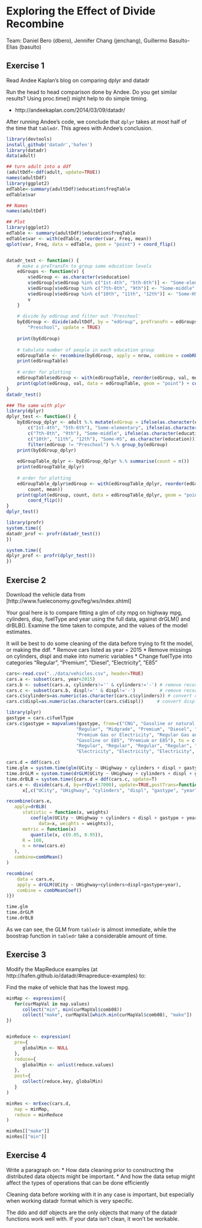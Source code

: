 Exploring the Effect of Divide Recombine
========================================================
Team: Daniel Bero (dbero), Jennifer Chang (jenchang), Guillermo Basulto-Elias (basulto) 

Exercise 1
--------
Read Andee Kaplan's blog on comparing dplyr and datadr

Run the head to head comparison done by Andee. Do you get similar results?  Using proc.time() might help to do simple timing.

* http://andeekaplan.com/2014/03/09/datadr/

After running Andee's code, we conclude that ``dplyr`` takes at most half of the time that ``tabledr``. This agrees with Andee's conclusion.
```r
library(devtools)
install_github('datadr','hafen')
library(datadr)
data(adult)

## turn adult into a ddf
(adultDdf<-ddf(adult, update=TRUE))
names(adultDdf)
library(ggplot2)
edTable<-summary(adultDdf)$education$freqTable
edTable$var

## Names
names(adultDdf)

## Plot
library(ggplot2)
edTable <- summary(adultDdf)$education$freqTable
edTable$var <- with(edTable, reorder(var, Freq, mean))
qplot(var, Freq, data = edTable, geom = "point") + coord_flip()


datadr_test <- function() {
    # make a preTransFn to group some education levels
    edGroups <- function(v) {
        v$edGroup <- as.character(v$education)
        v$edGroup[v$edGroup %in% c("1st-4th", "5th-6th")] <- "Some-elementary"
        v$edGroup[v$edGroup %in% c("7th-8th", "9th")] <- "Some-middle"
        v$edGroup[v$edGroup %in% c("10th", "11th", "12th")] <- "Some-HS"
        v
    }
    
    # divide by edGroup and filter out 'Preschool'
    byEdGroup <- divide(adultDdf, by = "edGroup", preTransFn = edGroups, filterFn = function(x) x$edGroup[1] != 
        "Preschool", update = TRUE)
    
    print(byEdGroup)
    
    # tabulate number of people in each education group
    edGroupTable <- recombine(byEdGroup, apply = nrow, combine = combRbind())
    print(edGroupTable)
    
    # order for plotting
    edGroupTable$edGroup <- with(edGroupTable, reorder(edGroup, val, mean))
    print(qplot(edGroup, val, data = edGroupTable, geom = "point") + coord_flip())
}
datadr_test()

### The same with plyr
library(dplyr)
dplyr_test <- function() {
    byEdGroup_dplyr <- adult %.% mutate(edGroup = ifelse(as.character(education) %in% 
        c("1st-4th", "5th-6th"), "Some-elementary", ifelse(as.character(education) %in% 
        c("7th-8th", "9th"), "Some-middle", ifelse(as.character(education) %in% 
        c("10th", "11th", "12th"), "Some-HS", as.character(education))))) %.% 
        filter(edGroup != "Preschool") %.% group_by(edGroup)
    print(byEdGroup_dplyr)
    
    edGroupTable_dplyr <- byEdGroup_dplyr %.% summarise(count = n())
    print(edGroupTable_dplyr)
    
    # order for plotting
    edGroupTable_dplyr$edGroup <- with(edGroupTable_dplyr, reorder(edGroup, 
        count, mean))
    print(qplot(edGroup, count, data = edGroupTable_dplyr, geom = "point") + 
        coord_flip())
}
dplyr_test()

library(profr)
system.time({
datadr_prof <- profr(datadr_test())
})

system.time({
dplyr_prof <- profr(dplyr_test())
})
```

Exercise 2
--------
Download the vehicle data from [http://www.fueleconomy.gov/feg/ws/index.shtml]

Your goal here is to compare fitting a glm of city mpg on highway mpg, cylinders, disp, fuelType and year using the full data, against drGLM() and drBLB().  Examine the time taken to compute, and the values of the model estimates.

It will be best to do some cleaning of the data before trying to fit the model, or making the ddf.
* Remove cars listed as year = 2015
* Remove missings on cylinders, displ and make into numeric variables
* Change fuelType into categories "Regular", "Premium", "Diesel", "Electricity", "E85"

```r
cars<-read.csv("../data/vehicles.csv", header=TRUE)
cars.a <- subset(cars, year<2015)
cars.b <- subset(cars.a, cylinders!='' & cylinders!='-') # remove records wihtout cylinders data
cars.c <- subset(cars.b, displ!='' & displ!='-')         # remove records without displ data
cars.c$cylinders=as.numeric(as.character(cars.c$cylinders)) # convert cylinders to numeric
cars.c$displ=as.numeric(as.character(cars.c$displ))     # convert displ to numeric

library(plyr)
gastype = cars.c$fuelType
cars.c$gastype = mapvalues(gastype, from=c("CNG", "Gasoline or natural gas", "Gasoline or propane",
                          "Regular", "Midgrade", "Premium", "Diesel", "Electricity",
                          "Premium Gas or Electricity", "Regular Gas and Electricity",
                          "Gasoline or E85", "Premium or E85"), to = c("Regular", 
                          "Regular", "Regular", "Regular", "Regular", "Premium", "Diesel",
                          "Electricity", "Electricity", "Electricity", "E85", "E85"))

cars.d = ddf(cars.c)
time.glm = system.time(glm(UCity ~ UHighway + cylinders + displ + gastype + year, data = cars.c))
time.drGLM = system.time(drGLM(UCity ~ UHighway + cylinders + displ + gastype + year, data = cars.c))
time.drBLB = system.time({cars.d = ddf(cars.c, update=T)
cars.e <- divide(cars.d, by=rrDiv(17000), update=TRUE,postTrans=function(x) 
      x[,c("UCity", "UHighway", "cylinders", "displ", "gastype", "year")])

recombine(cars.e,
   apply=drBLB(
      statistic = function(x, weights)
         coef(glm(UCity ~ UHighway + cylinders + displ + gastype + year, 
            data=x, weights = weights)),
      metric = function(x)
         quantile(x, c(0.05, 0.95)),
      R = 100,
      n = nrow(cars.e)
   ),
   combine=combMean()
)

recombine(
    data = cars.e,
    apply = drGLM(UCity ~ UHighway+cylinders+displ+gastype+year),
    combine = combMeanCoef()
)})

time.glm
time.drGLM
time.drBLB
```

As we can see, the GLM from ``tabledr`` is almost immediate, while the boostrap function in ``tabledr`` take a considerable amount of time.

Exercise 3
--------
Modify the MapReduce examples (at http://hafen.github.io/datadr/#mapreduce-examples) to:

Find the make of vehicle that has the lowest mpg.

```r
minMap <- expression({
   for(curMapVal in map.values)
      collect("min", min(curMapVal$comb08))
      collect("make", curMapVal[which.min(curMapVal$comb08), "make"])
})


minReduce <- expression(
   pre={
      globalMin <- NULL
   },
   reduce={
      globalMin <- unlist(reduce.values)
   },
   post={
      collect(reduce.key, globalMin)
   }
)

minRes <- mrExec(cars.d,
   map = minMap,
   reduce = minReduce
)

minRes[["make"]]
minRes[["min"]]
```

Exercise 4
---------
Write a paragraph on:
* How data cleaning prior to constructing the distributed data objects might be important.
* And how the data setup might affect the types of operations that can be done efficiently


Cleaning data before working with it in any case is important, but especially when working datadr format which is very specific. 

The ddo and ddf objects are the only objects that many of the datadr functions work well with. If your data isn't clean, it won't be workable. 

<!-- Anything after this is commented out ==================
/```{r}
# Exercise 1 Andee Kaplan example
#library(devtools)
#install_github('datadr','hafen')
#library(datadr)
#data(adult)

# turn adult into a ddf
#(adultDdf<-ddf(adult, update=TRUE))
#names(adultDdf)
#library(ggplot2)
#edTable<-summary(adultDdf)$education$freqTable
#edTable$var

# Exercise 2 Cars
cars<-read.csv("vehicles.csv", header=TRUE)
cars.a <- subset(cars, year<2015)
cars.b <- subset(cars.a, cylinders!='' & cylinders!='-') # remove records wihtout cylinders data
cars.c <- subset(cars.b, displ!='' & displ!='-')         # remove records without displ data
#head(cars.c$cylinders)
cars.c$cylinders=as.numeric(as.character(cars.c$cylinders)) # convert cylinders to numeric
#head(cars.c$cylinders)
#head(cars.c$displ)
cars.c$displ=as.numeric(as.character(cars.c$displ))     # convert displ to numeric
#head(cars.c$displ)

summary(cars.c$fuelType)
summary(cars.c$fuelType1)
summary(cars.c$fuelType2)
summary(subset(cars.c[,c(31,32,68)], fuelType=='Gasoline or E85'))

library(plyr)
gastype = cars.c$fuelType
cars.c$gastype = mapvalues(gastype, from=c("CNG", "Gasoline or natural gas", "Gasoline or propane",
                          "Regular", "Midgrade", "Premium", "Diesel", "Electricity",
                          "Premium Gas or Electricity", "Regular Gas and Electricity",
                          "Gasoline or E85", "Premium or E85"), to = c("Regular", 
                          "Regular", "Regular", "Regular", "Regular", "Premium", "Diesel",
                          "Electricity", "Electricity", "Electricity", "E85", "E85"))

cars.d = ddf(cars.c)
time.glm = system.time(glm(UCity ~ UHighway + cylinders + displ + gastype + year, data = cars.c))
time.drGLM = system.time(drGLM(UCity ~ UHighway + cylinders + displ + gastype + year, data = cars.c))
time.drBLB = system.time({cars.d = ddf(cars.c, update=T)
cars.e <- divide(cars.d, by=rrDiv(17000), update=TRUE,postTrans=function(x) 
      x[,c("UCity", "UHighway", "cylinders", "displ", "gastype", "year")])

recombine(cars.e,
   apply=drBLB(
      statistic = function(x, weights)
         coef(glm(UCity ~ UHighway + cylinders + displ + gastype + year, 
            data=x, weights = weights)),
      metric = function(x)
         quantile(x, c(0.05, 0.95)),
      R = 100,
      n = nrow(cars.e)
   ),
   combine=combMean()
)

recombine(
    data = cars.e,
    apply = drGLM(UCity ~ UHighway+cylinders+displ+gastype+year),
    combine = combMeanCoef()
)})

time.glm
time.drGLM
time.drBLB
```

Guillermo Basulto-Elias
We got the same conclusion: dplyr is faster..
/```{r}
# Exercise 1 Andee Kaplan example
library(devtools)
#install_github('datadr','hafen')
library(datadr)
data(adult)

## turn adult into a ddf
(adultDdf<-ddf(adult, update=TRUE))
names(adultDdf)
library(ggplot2)
edTable<-summary(adultDdf)$education$freqTable
edTable$var

## Names
names(adultDdf)

## Plot
library(ggplot2)
edTable <- summary(adultDdf)$education$freqTable
edTable$var <- with(edTable, reorder(var, Freq, mean))
qplot(var, Freq, data = edTable, geom = "point") + coord_flip()


datadr_test <- function() {
    # make a preTransFn to group some education levels
    edGroups <- function(v) {
        v$edGroup <- as.character(v$education)
        v$edGroup[v$edGroup %in% c("1st-4th", "5th-6th")] <- "Some-elementary"
        v$edGroup[v$edGroup %in% c("7th-8th", "9th")] <- "Some-middle"
        v$edGroup[v$edGroup %in% c("10th", "11th", "12th")] <- "Some-HS"
        v
    }
    
    # divide by edGroup and filter out 'Preschool'
    byEdGroup <- divide(adultDdf, by = "edGroup", preTransFn = edGroups, filterFn = function(x) x$edGroup[1] != 
        "Preschool", update = TRUE)
    
    print(byEdGroup)
    
    # tabulate number of people in each education group
    edGroupTable <- recombine(byEdGroup, apply = nrow, combine = combRbind())
    print(edGroupTable)
    
    # order for plotting
    edGroupTable$edGroup <- with(edGroupTable, reorder(edGroup, val, mean))
    print(qplot(edGroup, val, data = edGroupTable, geom = "point") + coord_flip())
}
datadr_test()


### The same with plyr
library(dplyr)
dplyr_test <- function() {
    byEdGroup_dplyr <- adult %.% mutate(edGroup = ifelse(as.character(education) %in% 
        c("1st-4th", "5th-6th"), "Some-elementary", ifelse(as.character(education) %in% 
        c("7th-8th", "9th"), "Some-middle", ifelse(as.character(education) %in% 
        c("10th", "11th", "12th"), "Some-HS", as.character(education))))) %.% 
        filter(edGroup != "Preschool") %.% group_by(edGroup)
    print(byEdGroup_dplyr)
    
    edGroupTable_dplyr <- byEdGroup_dplyr %.% summarise(count = n())
    print(edGroupTable_dplyr)
    
    # order for plotting
    edGroupTable_dplyr$edGroup <- with(edGroupTable_dplyr, reorder(edGroup, 
        count, mean))
    print(qplot(edGroup, count, data = edGroupTable_dplyr, geom = "point") + 
        coord_flip())
}
dplyr_test()

library(profr)
system.time({
datadr_prof <- profr(datadr_test())
})

system.time({
dplyr_prof <- profr(dplyr_test())
})
```

For problem 3.
```r
# map expression to emit max petal length for each k/v pair
minMap <- expression({
   for(curMapVal in map.values)
      collect("min", min(curMapVal$comb08))
      collect("make", curMapVal[which.min(curMapVal$comb08), "make"])
})


minReduce <- expression(
   pre={
      globalMin <- NULL
   },
   reduce={
      globalMin <- unlist(reduce.values)
   },
   post={
      collect(reduce.key, globalMin)
   }
)

minRes <- mrExec(cars.d,
   map = minMap,
   reduce = minReduce
)

minRes[["make"]]
minRes[["min"]]



```


Cleaning data before working with it in any case is important, but especially when working datadr format which is very specific. The ddo and ddf objects are the only objects that many of the datadr functions work well with. If your data isn't clean, it won't be workable. 

-->




